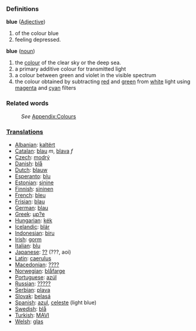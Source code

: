 ===Definitions===
;'''blue''' ([[Adjective]])
# of the colour blue
# feeling depressed.
;'''blue''' ([[noun]])
#the [[color|colour]] of the clear sky or the deep sea.
#a primary additive colour for transmitted light
#a colour between green and violet in the visible spectrum 
#the colour obtained by subtracting [[red]] and [[green]] from [[white]] light using [[magenta]] and [[cyan]] filters

===Related words===
:''See'' [[Wiktionary_Appendix:Colours|Appendix:Colours]]

===[[Translation]]s===

* [[Albanian]]: [[kaltërt]]
* [[Catalan]]: [[blau]] ''m'', [[blava]] ''f''
* [[Czech]]: [[modrý]]
* [[Danish]]: [[blå]]
* [[Dutch]]: [[blauw]]
* [[Esperanto]]: [[blu]]
* [[Estonian]]: [[sinine]]
* [[Finnish]]: [[sininen]]
* [[French]]: [[bleu]]
* [[Frisian]]: [[blau]]
* [[German]]: [[blau]]
* [[Greek]]: [[µp?e]]
* [[Hungarian]]: [[kék]]
* [[Icelandic]]: [[blár]]
* [[Indonesian]]: [[biru]]
* [[Irish]]: [[gorm]]
* [[Italian]]: [[blu]]
* [[Japanese]]: [[??]] (???, aoi)
* [[Latin]]: [[caerulus]]
* [[Macedonian]]: [[????]]
* [[Norwegian]]: [[blåfarge]]
* [[Portuguese]]: [[azúl]]
* [[Russian]]: [[?????]]
* [[Serbian]]: [[plava]]
* [[Slovak]]: [[belasá]]
* [[Spanish]]: [[azul]], [[celeste]] (light blue)
* [[Swedish]]: [[blå]]
* [[Turkish]]: [[MAVI]]
* [[Welsh]]: [[glas]]